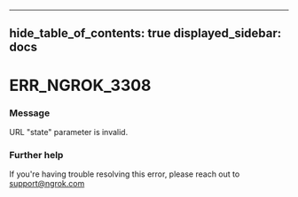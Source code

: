 

---
hide_table_of_contents: true
displayed_sidebar: docs
---


# ERR_NGROK_3308

### Message
URL "state" parameter is invalid.

<ErrorDetails error="err_ngrok_3308" />



### Further help
If you're having trouble resolving this error, please reach out to [support@ngrok.com](mailto:support@ngrok.com?subject=Help%20with%20ERR_NGROK_3308)

